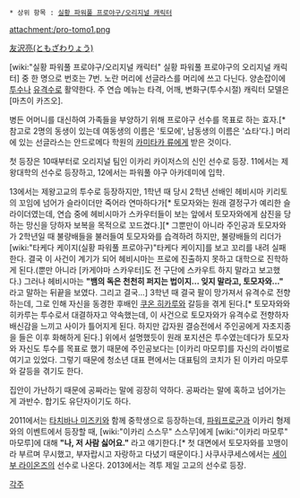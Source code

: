  * 상위 항목 : [[실황 파워풀 프로야구/오리지널 캐릭터]]

attachment:/pro-tomo1.png

[http://www.pixiv.net/tags.php?tag=%E5%8F%8B%E6%B2%A2%E4%BA%AE 友沢亮(ともざわりょう)]

[wiki:"실황 파워풀 프로야구/오리지널 캐릭터" 실황 파워풀 프로야구의 오리지널 캐릭터] 중 한 명으로 번호는 7번. 노란 머리에 선글라스를 머리에 쓰고 다닌다. 양손잡이에 [[투수]]나 [[유격수]]로 활약한다. 주 연습 메뉴는 타격, 어깨, 변화구(투수시절) 캐릭터 모델은 [마츠이 카즈오].

병든 어머니를 대신하여 가족들을 부양하기 위해 프로야구 선수를 목표로 하는 효자.[* 참고로 2명의 동생이 있는데 여동생의 이름은 '토모에', 남동생의 이름은 '쇼타'다.] 머리에 있는 선글라스는 안드로메다 학원의 [[카미타카 류]]에게 받은 것이다.

첫 등장은 10때부터로 오리지널 팀인 이카리 카이저스의 신인 선수로 등장. 11에서는 제왕대학의 선수로 등장하고, 12에서는 파워풀 야구 아카데미에 입학.

13에서는 제왕고교의 투수로 등장하지만, 1학년 때 당시 2학년 선배인 헤비시마 키리토의 꼬임에 넘어가 슬라이더만 죽어라 연마하다가[* 토모자와는 원래 결정구가 예리한 슬라이더였는데, 연습 중에 헤비시마가 스카우터들이 보는 앞에서 토모자와에게 삼진을 당하는 망신을 당하자 보복을 목적으로 꼬드겼다.][* 그뿐만이 아니라 주인공과 토모자와가 2학년일 때 불량배들을 불러들여 토모자와를 습격하려 하지만, 불량배들의 리더가 [wiki:"타케다 케이지(실황 파워풀 프로야구)"타케다 케이지]를 보고 꼬리를 내려 실패한다. 결국 이 사건이 계기가 되어 헤비시마는 프로에 진출하지 못하고 대학으로 진학하게 된다.(뿐만 아니라 [카게야마 스카우터]도 전 구단에 스카우트 하지 말라고 보고했다.) 그러나 헤비시마는 '''"뱀의 독은 천천히 퍼지는 법이지... 잊지 말라고, 토모자와..."''' 라고 말하는 뒤끝을 보였다. 그리고 결국...] 3학년 때 결국 팔이 망가져서 유격수로 전향하는데, 그로 인해 자신을 동경한 후배인 [[쿠온 히카루]]와 갈등을 겪게 된다.[* 토모자와와 히카루는 투수로서 대결하자고 약속했는데, 이 사건으로 토모자와가 유격수로 전향하자 배신감을 느끼고 사이가 틀어지게 된다. 하지만 갑자원 결승전에서 주인공에게 자초지종을 들은 이후 화해하게 된다.] 위에서 설명했듯이 원래 포지션은 투수였는데다가 토모자와 자신도 투수를 목표로 했기 때문에 주인공보다는 [이카리 마모루]를 자신의 라이벌로 여기고 있었다. 그렇기 때문에 청소년 대표 편에서는 대표팀의 코치가 된 이카리 마모루와 갈등을 겪기도 한다.

집안이 가난하기 때문에 공짜라는 말에 굉장히 약하다. 공짜라는 말에 혹하고 넘어가는 게 과반수. 합기도 유단자이기도 하다.

2011에서는 [[타치바나 미즈키]]와 함께 중학생으로 등장하는데, [[파워프로군]]과 이카리 형제와의 이벤트에서 등장할 때, [wiki:"이카리 스스무" 스스무]에게 [wiki:"이카리 마모루" 마모루]에 대해 '''"나, 저 사람 싫어요."''' 라고 얘기한다.[* 첫 대면에서 토모자와를 꼬맹이라 부르며 무시했고, 부자랍시고 자랑하고 다녔기 때문이다.] 사쿠사쿠세스에서는 [[세이부 라이온즈]]의 선수로 나온다. 2013에서는 격투 제일 고교의 선수로 등장.


[[각주]]
